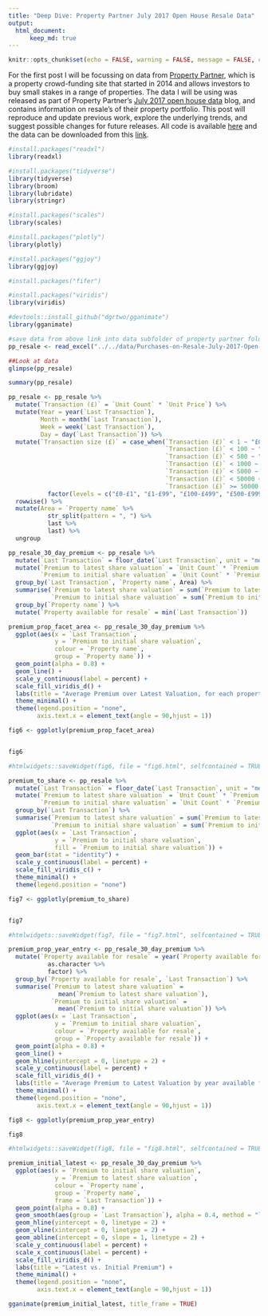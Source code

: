 ```yaml
---
title: "Deep Dive: Property Partner July 2017 Open House Resale Data"
output: 
  html_document:
      keep_md: true
---
```


```r
knitr::opts_chunk$set(echo = FALSE, warning = FALSE, message = FALSE, cache = TRUE)
```

For the first post I will be focussing on data from [Property Partner](https://www.propertypartner.co/aboutus#/ourstory), which is a property crowd-funding site that started in 2014 and allows investors to buy small stakes in a range of properties. The data I will be using was released as part of Property Partner's [July 2017 open house data](https://resources.propertypartner.co/open-house-july-2017/) blog, and contains information on resale's of their property portfolio. This post will reproduce and update previous work, explore the underlying trends, and suggest possible changes for future releases. All code is available [here](https://github.com/seabbs/propertypartner) and the data can be downloaded from this [link](https://d2ofd11qqzygs0.cloudfront.net/files/purchases-on-resale-july-2017-open-house.zip).


```r
#install.packages("readxl")
library(readxl)

#install.packages("tidyverse")
library(tidyverse)
library(broom)
library(lubridate)
library(stringr)

#install.packages("scales")
library(scales)

#install.packages("plotly")
library(plotly)

#install.packages("ggjoy")
library(ggjoy)

#install.packages("fifer")

#install.packages("viridis")
library(viridis)

#devtools::install_github("dgrtwo/gganimate")
library(gganimate)
```
```r
#save data from above link into data subfolder of property partner folder
pp_resale <- read_excel("../../data/Purchases-on-Resale-July-2017-Open-House 2.xlsx")

##Look at data
glimpse(pp_resale)

summary(pp_resale)
```

```r
pp_resale <- pp_resale %>% 
  mutate(`Transaction (£)` = `Unit Count` * `Unit Price`) %>% 
  mutate(Year = year(`Last Transaction`), 
         Month = month(`Last Transaction`),
         Week = week(`Last Transaction`), 
         Day = day(`Last Transaction`)) %>% 
  mutate(`Transaction size (£)` = case_when(`Transaction (£)` < 1 ~ "£0-£1",
                                            `Transaction (£)` < 100 ~ "£1-£99",
                                            `Transaction (£)` < 500 ~ "£100-£499",
                                            `Transaction (£)` < 1000 ~ "£500-£999",
                                            `Transaction (£)` < 5000 ~ "£1000-£4,999",
                                            `Transaction (£)` < 50000 ~ "£5,000-£49,999",
                                            `Transaction (£)` >= 50000 ~ "£50,000+") %>% 
           factor(levels = c("£0-£1", "£1-£99", "£100-£499", "£500-£999", "£1000-£4,999", "£5,000-£49,999", "50,000+"))) %>% 
  rowwise() %>% 
  mutate(Area = `Property name` %>% 
           str_split(pattern = ", ") %>% 
           last %>% 
           last) %>% 
  ungroup
```


```r
pp_resale_30_day_premium <- pp_resale %>% 
  mutate(`Last Transaction` = floor_date(`Last Transaction`, unit = "month")) %>% 
  mutate(`Premium to latest share valuation` = `Unit Count` * `Premium to latest share valuation`,
         `Premium to initial share valuation` = `Unit Count` * `Premium to initial share valuation`) %>% 
  group_by(`Last Transaction`, `Property name`, Area) %>% 
  summarise(`Premium to latest share valuation` = sum(`Premium to latest share valuation`)/sum(`Unit Count`),
            `Premium to initial share valuation` = sum(`Premium to initial share valuation`)/sum(`Unit Count`)) %>% 
  group_by(`Property name`) %>% 
  mutate(`Property available for resale` = min(`Last Transaction`))

premium_prop_facet_area <- pp_resale_30_day_premium %>% 
  ggplot(aes(x = `Last Transaction`, 
             y = `Premium to initial share valuation`,
             colour = `Property name`,
             group = `Property name`)) + 
  geom_point(alpha = 0.8) +
  geom_line() +
  scale_y_continuous(label = percent) + 
  scale_fill_viridis_d() +
  labs(title = "Average Premium over Latest Valuation, for each property") +
  theme_minimal() +
  theme(legend.position = "none",
        axis.text.x = element_text(angle = 90,hjust = 1))

fig6 <- ggplotly(premium_prop_facet_area)


fig6

#htmlwidgets::saveWidget(fig6, file = "fig6.html", selfcontained = TRUE)
```


```r
premium_to_share <- pp_resale %>% 
  mutate(`Last Transaction` = floor_date(`Last Transaction`, unit = "month")) %>% 
  mutate(`Premium to latest share valuation` = `Unit Count` * `Premium to latest share valuation`,
         `Premium to initial share valuation` = `Unit Count` * `Premium to initial share valuation`) %>% 
  group_by(`Last Transaction`) %>% 
  summarise(`Premium to latest share valuation` = sum(`Premium to latest share valuation`)/sum(`Unit Count`),
            `Premium to initial share valuation` = sum(`Premium to initial share valuation`)/sum(`Unit Count`)) %>% 
  ggplot(aes(x = `Last Transaction`, 
             y = `Premium to initial share valuation`,
             fill = `Premium to initial share valuation`)) + 
  geom_bar(stat = "identity") +
  scale_y_continuous(label = percent) + 
  scale_fill_viridis_c() +
  theme_minimal() +
  theme(legend.position = "none")

fig7 <- ggplotly(premium_to_share)


fig7

#htmlwidgets::saveWidget(fig7, file = "fig7.html", selfcontained = TRUE)
```


```r
premium_prop_year_entry <- pp_resale_30_day_premium %>%
  mutate(`Property available for resale` = year(`Property available for resale`) %>% 
           as.character %>% 
           factor) %>% 
  group_by(`Property available for resale`, `Last Transaction`) %>% 
  summarise(`Premium to latest share valuation` = 
              mean(`Premium to latest share valuation`),
            `Premium to initial share valuation` = 
              mean(`Premium to initial share valuation`)) %>% 
  ggplot(aes(x = `Last Transaction`, 
             y = `Premium to initial share valuation`,
             colour = `Property available for resale`,
             group = `Property available for resale`)) + 
  geom_point(alpha = 0.8) +
  geom_line() +
  geom_hline(yintercept = 0, linetype = 2) +
  scale_y_continuous(label = percent) + 
  scale_fill_viridis_d() +
  labs(title = "Average Premium to Latest Valuation by year available for resale") +
  theme_minimal() +
  theme(legend.position = "none", 
        axis.text.x = element_text(angle = 90,hjust = 1))

fig8 <- ggplotly(premium_prop_year_entry)

fig8 

#htmlwidgets::saveWidget(fig8, file = "fig8.html", selfcontained = TRUE)
```


```r
premium_initial_latest <- pp_resale_30_day_premium %>% 
  ggplot(aes(x = `Premium to initial share valuation`, 
             y = `Premium to latest share valuation`,
             colour = `Property name`,
             group = `Property name`,
             frame = `Last Transaction`)) + 
  geom_point(alpha = 0.8) + 
  geom_smooth(aes(group = `Last Transaction`), alpha = 0.4, method = "lm") +
  geom_hline(yintercept = 0, linetype = 2) +
  geom_vline(xintercept = 0, linetype = 2) +
  geom_abline(intercept = 0, slope = 1, linetype = 2) +
  scale_y_continuous(label = percent) + 
  scale_x_continuous(label = percent) + 
  scale_fill_viridis_d() +
  labs(title = "Latest vs. Initial Premium") +
  theme_minimal() +
  theme(legend.position = "none",
        axis.text.x = element_text(angle = 90,hjust = 1))

gganimate(premium_initial_latest, title_frame = TRUE)
````

